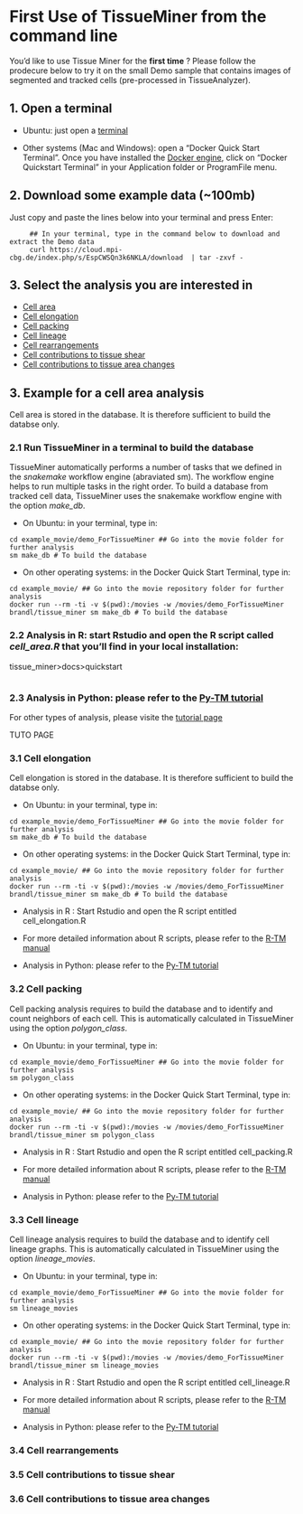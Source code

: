 
# First Use of TissueMiner from the command line

You'd like to use Tissue Miner for the **first time** ? Please follow the prodecure below to try it on the small Demo sample that contains images of segmented and tracked cells (pre-processed in TissueAnalyzer).


## 1. Open a terminal

* Ubuntu: just open a [terminal](https://help.ubuntu.com/community/UsingTheTerminal)

* Other systems (Mac and Windows): open a "Docker Quick Start Terminal". 
Once you have installed the [Docker engine](https://docs.docker.com/), click on "Docker Quickstart Terminal" in your Application folder or ProgramFile menu.




## 2. Download some example data (~100mb)

Just copy and paste the lines below into your terminal and press Enter:
```
     ## In your terminal, type in the command below to download and extract the Demo data
     curl https://cloud.mpi-cbg.de/index.php/s/EspCWSQn3k6NKLA/download  | tar -zxvf -
```

## 3. Select the analysis you are interested in

* [Cell area]()
* [Cell elongation]()
* [Cell packing]()
* [Cell lineage]()
* [Cell rearrangements]()
* [Cell contributions to tissue shear]()
* [Cell contributions to tissue area changes]()





## 3. Example for a cell area analysis

Cell area is stored in the database. It is therefore sufficient to build the databse only.

### 2.1 Run TissueMiner in a terminal to build the database

TissueMiner automatically performs a number of tasks that we defined in the *snakemake* workflow engine (abraviated sm). The workflow engine helps to run multiple tasks in the right order. To build a database from tracked cell data, TissueMiner uses the snakemake workflow engine with the option *make_db*.

* On Ubuntu: in your terminal, type in:
```
cd example_movie/demo_ForTissueMiner ## Go into the movie folder for further analysis
sm make_db # To build the database 

```

* On other operating systems: in the Docker Quick Start Terminal, type in:
```
cd example_movie/ ## Go into the movie repository folder for further analysis
docker run --rm -ti -v $(pwd):/movies -w /movies/demo_ForTissueMiner brandl/tissue_miner sm make_db # To build the database
```


### 2.2 Analysis in R: start Rstudio and open the R script called *cell_area.R* that you'll find in your local installation:
tissue_miner>docs>quickstart


```

```

### 2.3 Analysis in Python: please refer to the [Py-TM tutorial]()


For other types of analysis, please visite the [tutorial page]()

############# TUTO PAGE #######################

### 3.1 Cell elongation

Cell elongation is stored in the database. It is therefore sufficient to build the databse only.

* On Ubuntu: in your terminal, type in:
```
cd example_movie/demo_ForTissueMiner ## Go into the movie folder for further analysis
sm make_db # To build the database 

```

* On other operating systems: in the Docker Quick Start Terminal, type in:
```
cd example_movie/ ## Go into the movie repository folder for further analysis
docker run --rm -ti -v $(pwd):/movies -w /movies/demo_ForTissueMiner brandl/tissue_miner sm make_db # To build the database
```

* Analysis in R : Start Rstudio and open the R script entitled cell_elongation.R

* For more detailed information about R scripts, please refer to the [R-TM manual]()

* Analysis in Python: please refer to the [Py-TM tutorial]()


### 3.2 Cell packing

Cell packing analysis requires to build the database and to identify and count neighbors of each cell. This is automatically calculated in TissueMiner using the option *polygon_class*.

* On Ubuntu: in your terminal, type in:
```
cd example_movie/demo_ForTissueMiner ## Go into the movie folder for further analysis
sm polygon_class  

```

* On other operating systems: in the Docker Quick Start Terminal, type in:
```
cd example_movie/ ## Go into the movie repository folder for further analysis
docker run --rm -ti -v $(pwd):/movies -w /movies/demo_ForTissueMiner brandl/tissue_miner sm polygon_class
```

* Analysis in R : Start Rstudio and open the R script entitled cell_packing.R

* For more detailed information about R scripts, please refer to the [R-TM manual]()

* Analysis in Python: please refer to the [Py-TM tutorial]()


### 3.3 Cell lineage

Cell lineage analysis requires to build the database and to identify cell lineage graphs. This is automatically calculated in TissueMiner using the option *lineage_movies*.

* On Ubuntu: in your terminal, type in:
```
cd example_movie/demo_ForTissueMiner ## Go into the movie folder for further analysis
sm lineage_movies  

```

* On other operating systems: in the Docker Quick Start Terminal, type in:
```
cd example_movie/ ## Go into the movie repository folder for further analysis
docker run --rm -ti -v $(pwd):/movies -w /movies/demo_ForTissueMiner brandl/tissue_miner sm lineage_movies
```

* Analysis in R : Start Rstudio and open the R script entitled cell_lineage.R

* For more detailed information about R scripts, please refer to the [R-TM manual]()

* Analysis in Python: please refer to the [Py-TM tutorial]()



### 3.4 Cell rearrangements

### 3.5 Cell contributions to tissue shear

### 3.6 Cell contributions to tissue area changes


